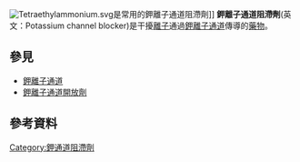 [[File:Tetraethylammonium.svg|thumb]]是常用的鉀離子通道阻滯劑]]
'''鉀離子通道阻滯劑'''(英文：Potassium channel blocker)是干擾[[離子|離子]]通過[[鉀離子通道|鉀離子通道]]傳導的[[藥物|藥物]]。

==參見==
*[[鉀離子通道|鉀離子通道]]
*[[鉀離子通道開放劑|鉀離子通道開放劑]]

==參考資料==
{{Reflist}}

{{Neuromodulation}}
{{Antiarrhythmic agents}}

[[Category:鉀通道阻滯劑|Category:鉀通道阻滯劑]]